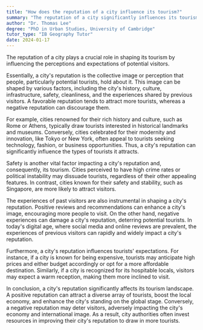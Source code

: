 ```yaml
---
title: "How does the reputation of a city influence its tourism?"
summary: "The reputation of a city significantly influences its tourism by shaping tourists' perceptions and expectations."
author: "Dr. Thomas Lee"
degree: "PhD in Urban Studies, University of Cambridge"
tutor_type: "IB Geography Tutor"
date: 2024-01-17
---
```


The reputation of a city plays a crucial role in shaping its tourism by influencing the perceptions and expectations of potential visitors.

Essentially, a city's reputation is the collective image or perception that people, particularly potential tourists, hold about it. This image can be shaped by various factors, including the city's history, culture, infrastructure, safety, cleanliness, and the experiences shared by previous visitors. A favorable reputation tends to attract more tourists, whereas a negative reputation can discourage them.

For example, cities renowned for their rich history and culture, such as Rome or Athens, typically draw tourists interested in historical landmarks and museums. Conversely, cities celebrated for their modernity and innovation, like Tokyo or New York, often appeal to tourists seeking technology, fashion, or business opportunities. Thus, a city's reputation can significantly influence the types of tourists it attracts.

Safety is another vital factor impacting a city's reputation and, consequently, its tourism. Cities perceived to have high crime rates or political instability may dissuade tourists, regardless of their other appealing features. In contrast, cities known for their safety and stability, such as Singapore, are more likely to attract visitors.

The experiences of past visitors are also instrumental in shaping a city's reputation. Positive reviews and recommendations can enhance a city's image, encouraging more people to visit. On the other hand, negative experiences can damage a city's reputation, deterring potential tourists. In today's digital age, where social media and online reviews are prevalent, the experiences of previous visitors can rapidly and widely impact a city's reputation.

Furthermore, a city's reputation influences tourists' expectations. For instance, if a city is known for being expensive, tourists may anticipate high prices and either budget accordingly or opt for a more affordable destination. Similarly, if a city is recognized for its hospitable locals, visitors may expect a warm reception, making them more inclined to visit.

In conclusion, a city's reputation significantly affects its tourism landscape. A positive reputation can attract a diverse array of tourists, boost the local economy, and enhance the city's standing on the global stage. Conversely, a negative reputation may deter visitors, adversely impacting the city's economy and international image. As a result, city authorities often invest resources in improving their city's reputation to draw in more tourists.
    